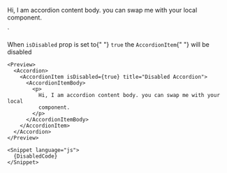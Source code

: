 


<Accordion>
        <AccordionItem
            isDisabled={true}
            title="Accordion title"
        >
            <AccordionItemBody>
                <p>
                Hi, I am accordion content body. you can swap me with your local
                component.
                </p>
            </AccordionItemBody>
        </AccordionItem>
</Accordion>
`

<Section style={{ paddingTop: 0 }}>
  <Section title="Disabled" style={{ paddingTop: 0, paddingLeft: 0 }}>
    <p>
      When <Code small={true}>isDisabled</Code> prop is set to{" "}
      <Code small={true}>true</Code> the <Code small={true}>AccordionItem</Code>{" "}
      will be disabled
    </p>

    <Preview>
      <Accordion>
        <AccordionItem isDisabled={true} title="Disabled Accordion">
          <AccordionItemBody>
            <p>
              Hi, I am accordion content body. you can swap me with your local
              component.
            </p>
          </AccordionItemBody>
        </AccordionItem>
      </Accordion>
    </Preview>

    <Snippet language="js">
      {DisabledCode}
    </Snippet>
  </Section>
</Section>
